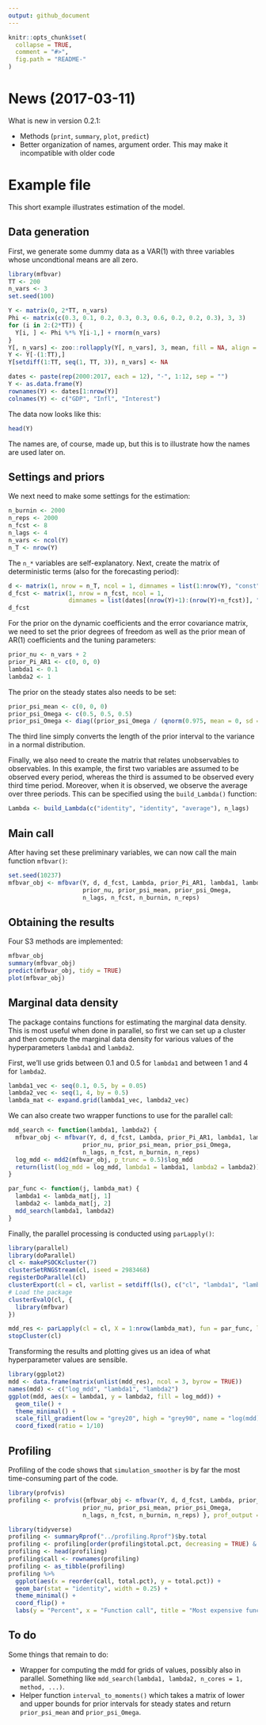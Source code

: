 ```yaml
---
output: github_document
---
```


<!-- README.md is generated from README.Rmd. Please edit that file -->

```r
knitr::opts_chunk$set(
  collapse = TRUE,
  comment = "#>",
  fig.path = "README-"
)
```
# News (2017-03-11)
What is new in version 0.2.1:

- Methods (`print`, `summary`, `plot`, `predict`)
- Better organization of names, argument order. This may make it incompatible with older code

# Example file

This short example illustrates estimation of the model.

## Data generation
First, we generate some dummy data as a VAR(1) with three variables whose uncondtional means are all zero.
```r
library(mfbvar)
TT <- 200
n_vars <- 3
set.seed(100)

Y <- matrix(0, 2*TT, n_vars)
Phi <- matrix(c(0.3, 0.1, 0.2, 0.3, 0.3, 0.6, 0.2, 0.2, 0.3), 3, 3)
for (i in 2:(2*TT)) {
  Y[i, ] <- Phi %*% Y[i-1,] + rnorm(n_vars)
}
Y[, n_vars] <- zoo::rollapply(Y[, n_vars], 3, mean, fill = NA, align = "right")
Y <- Y[-(1:TT),]
Y[setdiff(1:TT, seq(1, TT, 3)), n_vars] <- NA

dates <- paste(rep(2000:2017, each = 12), "-", 1:12, sep = "")
Y <- as.data.frame(Y)
rownames(Y) <- dates[1:nrow(Y)]
colnames(Y) <- c("GDP", "Infl", "Interest")
```

The data now looks like this:
```r
head(Y)
```
The names are, of course, made up, but this is to illustrate how the names are used later on.

## Settings and priors
We next need to make some settings for the estimation:
```r
n_burnin <- 2000
n_reps <- 2000
n_fcst <- 8
n_lags <- 4
n_vars <- ncol(Y)
n_T <- nrow(Y)
```

The `n_*` variables are self-explanatory. Next, create the matrix of deterministic terms (also for the forecasting period):
```r
d <- matrix(1, nrow = n_T, ncol = 1, dimnames = list(1:nrow(Y), "const"))
d_fcst <- matrix(1, nrow = n_fcst, ncol = 1, 
                 dimnames = list(dates[(nrow(Y)+1):(nrow(Y)+n_fcst)], "const"))
d_fcst
```

For the prior on the dynamic coefficients and the error covariance matrix, we need to set the prior degrees of freedom as well as the prior mean of AR(1) coefficients and the tuning parameters:
```r
prior_nu <- n_vars + 2 
prior_Pi_AR1 <- c(0, 0, 0) 
lambda1 <- 0.1
lambda2 <- 1
```
The prior on the steady states also needs to be set:
```r
prior_psi_mean <- c(0, 0, 0) 
prior_psi_Omega <- c(0.5, 0.5, 0.5) 
prior_psi_Omega <- diag((prior_psi_Omega / (qnorm(0.975, mean = 0, sd = 1)*2))^2) 
```
The third line simply converts the length of the prior interval to the variance in a normal distribution.

Finally, we also need to create the matrix that relates unobservables to observables. In this example, the first two variables are assumed to be observed every period, whereas the third is assumed to be observed every third time period. Moreover, when it is observed, we observe the average over three periods. This can be specified using the `build_Lambda()` function:
```r
Lambda <- build_Lambda(c("identity", "identity", "average"), n_lags)
```

## Main call
After having set these preliminary variables, we can now call the main function `mfbvar()`:
```r
set.seed(10237)
mfbvar_obj <- mfbvar(Y, d, d_fcst, Lambda, prior_Pi_AR1, lambda1, lambda2, 
                     prior_nu, prior_psi_mean, prior_psi_Omega, 
                     n_lags, n_fcst, n_burnin, n_reps) 
```


## Obtaining the results
Four S3 methods are implemented:

```r
mfbvar_obj
summary(mfbvar_obj)
predict(mfbvar_obj, tidy = TRUE)
plot(mfbvar_obj) 
```

## Marginal data density
The package contains functions for estimating the marginal data density. This is most useful when done in parallel, so first we can set up a cluster and then compute the marginal data density for various values of the hyperparameters `lambda1` and `lambda2`.

First, we'll use grids between 0.1 and 0.5 for `lambda1` and between 1 and 4 for `lambda2`.
```r
lambda1_vec <- seq(0.1, 0.5, by = 0.05)
lambda2_vec <- seq(1, 4, by = 0.5)
lambda_mat <- expand.grid(lambda1_vec, lambda2_vec)
```
We can also create two wrapper functions to use for the parallel call:
```r
mdd_search <- function(lambda1, lambda2) {
  mfbvar_obj <- mfbvar(Y, d, d_fcst, Lambda, prior_Pi_AR1, lambda1, lambda2, 
                     prior_nu, prior_psi_mean, prior_psi_Omega, 
                     n_lags, n_fcst, n_burnin, n_reps) 
  log_mdd <- mdd2(mfbvar_obj, p_trunc = 0.5)$log_mdd
  return(list(log_mdd = log_mdd, lambda1 = lambda1, lambda2 = lambda2))
}

par_func <- function(j, lambda_mat) {
  lambda1 <- lambda_mat[j, 1]
  lambda2 <- lambda_mat[j, 2]
  mdd_search(lambda1, lambda2)
}
```
Finally, the parallel processing is conducted using `parLapply()`:

```r
library(parallel)
library(doParallel)
cl <- makePSOCKcluster(7)
clusterSetRNGStream(cl, iseed = 2983468)
registerDoParallel(cl)
clusterExport(cl = cl, varlist = setdiff(ls(), c("cl", "lambda1", "lambda2")), envir = environment())
# Load the package
clusterEvalQ(cl, {
  library(mfbvar)
})

mdd_res <- parLapply(cl = cl, X = 1:nrow(lambda_mat), fun = par_func, lambda_mat = lambda_mat)
stopCluster(cl)
```

Transforming the results and plotting gives us an idea of what hyperparameter values are sensible.
```r
library(ggplot2)
mdd <- data.frame(matrix(unlist(mdd_res), ncol = 3, byrow = TRUE))
names(mdd) <- c("log_mdd", "lambda1", "lambda2")
ggplot(mdd, aes(x = lambda1, y = lambda2, fill = log_mdd)) +
  geom_tile() +
  theme_minimal() +
  scale_fill_gradient(low = "grey20", high = "grey90", name = "log(mdd)") +
  coord_fixed(ratio = 1/10)
```

## Profiling
Profiling of the code shows that `simulation_smoother` is by far the most time-consuming part of the code. 
```r
library(profvis)
profiling <- profvis({mfbvar_obj <- mfbvar(Y, d, d_fcst, Lambda, prior_Pi_AR1, lambda1, lambda2, 
                     prior_nu, prior_psi_mean, prior_psi_Omega, 
                     n_lags, n_fcst, n_burnin, n_reps) }, prof_output = "../profiling.Rprof")
```

```r
library(tidyverse)
profiling <- summaryRprof("../profiling.Rprof")$by.total
profiling <- profiling[order(profiling$total.pct, decreasing = TRUE) & profiling$total.pct < 99,]
profiling <- head(profiling) 
profiling$call <- rownames(profiling)
profiling <- as_tibble(profiling)
profiling %>%
  ggplot(aes(x = reorder(call, total.pct), y = total.pct)) +
  geom_bar(stat = "identity", width = 0.25) +
  theme_minimal() +
  coord_flip() +
  labs(y = "Percent", x = "Function call", title = "Most expensive functions calls in mfbvar")
```

## To do
Some things that remain to do:

- Wrapper for computing the mdd for grids of values, possibly also in parallel. Something like `mdd_search(lambda1, lambda2, n_cores = 1, method, ...)`.
- Helper function `interval_to_moments()` which takes a matrix of lower and upper bounds for prior intervals for steady states and return `prior_psi_mean` and `prior_psi_Omega`.
